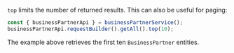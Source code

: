 
`top` limits the number of returned results.
This can also be useful for paging:

```ts
const { businessPartnerApi } = businessPartnerService();
businessPartnerApi.requestBuilder().getAll().top(10);
```

The example above retrieves the first ten `BusinessPartner` entities.
